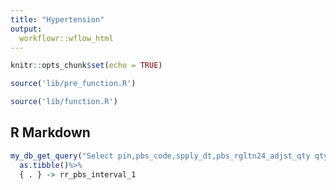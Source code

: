 ```yaml
---
title: "Hypertension"
output:
  workflowr::wflow_html
---
```


```r
knitr::opts_chunk$set(echo = TRUE)
```

```r
source('lib/pre_function.R')

source('lib/function.R')
```

## R Markdown


```r

my_db_get_query("Select pin,pbs_code,spply_dt,pbs_rgltn24_adjst_qty qty from pbs_rr")%>%
  as.tibble()%>%
  { . } -> rr_pbs_interval_1

```